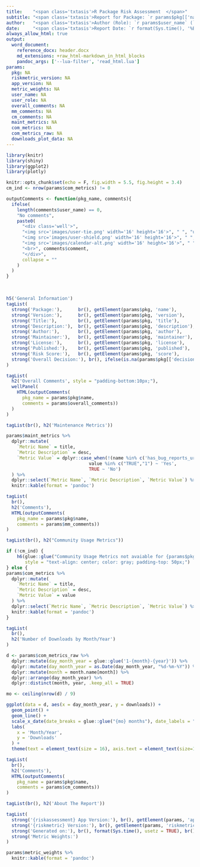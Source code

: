 ```yaml
---
title:    "<span class='txtasis'>R Package Risk Assessment  </span>"
subtitle: "<span class='txtasis'>Report for Package: `r params$pkg[['name']]`</span>"
author:   "<span class='txtasis'>Author (Role): `r params$user_name` (`r params$user_role `)</span>"
date:     "<span class='txtasis'>Report Date: `r format(Sys.time(), '%B %d, %Y')`</span>"
always_allow_html: true
output:
  word_document:
    reference_docx: header.docx
    md_extensions: +raw_html-markdown_in_html_blocks
    pandoc_args: ['--lua-filter', 'read_html.lua']
params:
  pkg: NA
  riskmetric_version: NA
  app_version: NA
  metric_weights: NA
  user_name: NA
  user_role: NA
  overall_comments: NA
  mm_comments: NA
  cm_comments: NA
  maint_metrics: NA
  com_metrics: NA
  com_metrics_raw: NA
  downloads_plot_data: NA
---
```


<!-- ![](raa-image.png){style="position:float-right; width:63px; height:52px;"} -->

<style type="text/css">
.txtasis {
  text-transform:none;
}
</style>

```r
library(knitr)
library(shiny)
library(ggplot2)
library(plotly)

knitr::opts_chunk$set(echo = F, fig.width = 5.5, fig.height = 3.4)
cm_ind <- nrow(params$com_metrics) != 0
```

```r
outputComments <- function(pkg_name, comments){
  ifelse(
    length(comments$user_name) == 0, 
    "No comments",
    paste0(
      "<div class='well'>",
      "<img src='images/user-tie.png' width='16' height='16'>", " ", "user: ", comments$user_name, ", ", 
      "<img src='images/user-shield.png' width='16' height='16'>", " ", "role: ", comments$user_role, ", ",
      "<img src='images/calendar-alt.png' width='16' height='16'>", " ", "date: ", comments$added_on,
      "<br>", comments$comment,
      "</div>",
      collapse = ""
    )
  )
}
```

<br>

```r
h5('General Information')
tagList(
  strong('Package:'),      br(), getElement(params$pkg, 'name'),         br(), br(),
  strong('Version:'),      br(), getElement(params$pkg, 'version'),      br(), br(),
  strong('Title:'),        br(), getElement(params$pkg, 'title'),        br(), br(),
  strong('Description:'),  br(), getElement(params$pkg, 'description'),  br(), br(),
  strong('Author:'),       br(), getElement(params$pkg, 'author'),       br(), br(),
  strong('Maintainer:'),   br(), getElement(params$pkg, 'maintainer'),   br(), br(),
  strong('License:'),      br(), getElement(params$pkg, 'license'),      br(), br(),
  strong('Published:'),    br(), getElement(params$pkg, 'published'),    br(), br(),
  strong('Risk Score:'),   br(), getElement(params$pkg, 'score'),        br(), br(),
  strong('Overall Decision:'), br(), ifelse(is.na(params$pkg[['decision']]), 'Pending', params$pkg[['decision']])
)
```


```r
tagList(
  h2('Overall Comments', style = "padding-bottom:10px;"),
  wellPanel(
    HTML(outputComments(
      pkg_name = params$pkg$name,
      comments = params$overall_comments))
  )
)
```


\newpage
```r
tagList(br(), h2('Maintenance Metrics'))
```


```r
params$maint_metrics %>%
  dplyr::mutate(
    `Metric Name` = title,
    `Metric Description` = desc,
    `Metric Value` = dplyr::case_when(!(name %in% c('has_bug_reports_url', 'news_current')) ~ value,
                               value %in% c("TRUE","1") ~ 'Yes',
                               TRUE ~ 'No')
  ) %>%
  dplyr::select(`Metric Name`, `Metric Description`, `Metric Value`) %>%
  knitr::kable(format = 'pandoc')
```


```r
tagList(
  br(),
  h2('Comments'),
  HTML(outputComments(
    pkg_name = params$pkg$name,
    comments = params$mm_comments))
)
```


\newpage
```r
tagList(br(), h2("Community Usage Metrics"))
```


```r
if (!cm_ind) {
    h6(glue::glue("Community Usage Metrics not avaiable for {params$pkg$name}"),
       style = "text-align: center; color: gray; padding-top: 50px;")
} else {
params$com_metrics %>%
  dplyr::mutate(
    `Metric Name` = title,
    `Metric Description` = desc,
    `Metric Value` = value
  ) %>%
  dplyr::select(`Metric Name`, `Metric Description`, `Metric Value`) %>%
  knitr::kable(format = 'pandoc')
}
```


```r
tagList(
  br(),
  h2('Number of Downloads by Month/Year')
)
```


```r
d <- params$com_metrics_raw %>%
  dplyr::mutate(day_month_year = glue::glue('1-{month}-{year}')) %>%
  dplyr::mutate(day_month_year = as.Date(day_month_year, "%d-%m-%Y")) %>%
  dplyr::mutate(month = month.name[month]) %>%
  dplyr::arrange(day_month_year) %>%
  dplyr::distinct(month, year, .keep_all = TRUE)

mo <- ceiling(nrow(d) / 9)

ggplot(data = d, aes(x = day_month_year, y = downloads)) +
  geom_point() +
  geom_line() +
  scale_x_date(date_breaks = glue::glue("{mo} months"), date_labels = "%m-%Y") +
  labs(
    x = 'Month/Year',
    y = 'Downloads'
  ) +
  theme(text = element_text(size = 16), axis.text = element_text(size=16))# angle = 30, vjust = 0.5, hjust=1))
```


```r
tagList(
  br(),
  h2('Comments'),
  HTML(outputComments(
    pkg_name = params$pkg$name,
    comments = params$cm_comments))
)
```

\newpage
```r
tagList(br(), h2('About The Report'))
```


```r

tagList(
  strong('{riskassessment} App Version:'), br(), getElement(params, 'app_version'), br(), br(),
  strong('{riskmetric} Version:'), br(), getElement(params, 'riskmetric_version'), br(), br(),
  strong('Generated on:'), br(), format(Sys.time(), usetz = TRUE), br(), br(),
  strong('Metric Weights:')
)

params$metric_weights %>%
  knitr::kable(format = 'pandoc')
```
